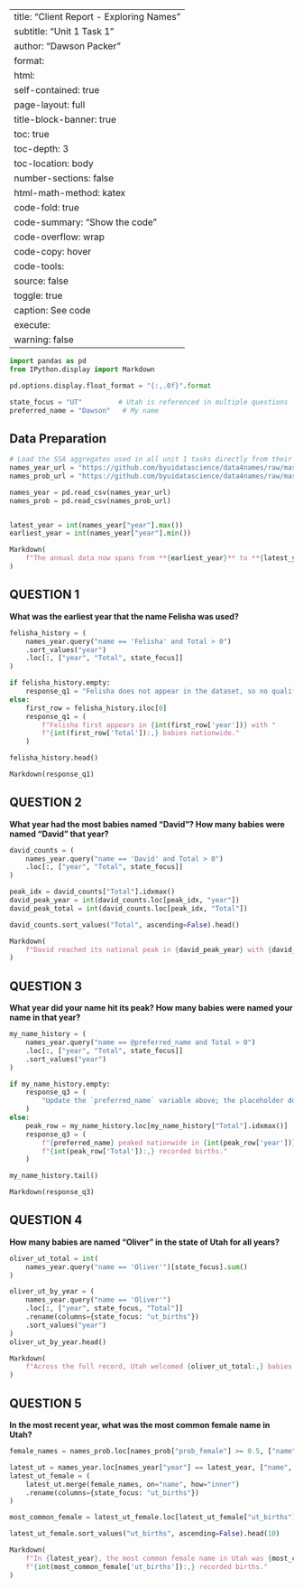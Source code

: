 ﻿---
title: "Client Report - Exploring Names"
subtitle: "Unit 1 Task 1"
author: "Dawson Packer"
format:
  html:
    self-contained: true
    page-layout: full
    title-block-banner: true
    toc: true
    toc-depth: 3
    toc-location: body
    number-sections: false
    html-math-method: katex
    code-fold: true
    code-summary: "Show the code"
    code-overflow: wrap
    code-copy: hover
    code-tools:
      source: false
      toggle: true
      caption: See code
execute:
  warning: false
---

```python
import pandas as pd
from IPython.display import Markdown

pd.options.display.float_format = "{:,.0f}".format

state_focus = "UT"         # Utah is referenced in multiple questions
preferred_name = "Dawson"   # My name
```

## Data Preparation

```python
# Load the SSA aggregates used in all unit 1 tasks directly from their GitHub source.
names_year_url = "https://github.com/byuidatascience/data4names/raw/master/data-raw/names_year/names_year.csv"
names_prob_url = "https://github.com/byuidatascience/data4names/raw/master/data-raw/names_prob/names_prob.csv"

names_year = pd.read_csv(names_year_url)
names_prob = pd.read_csv(names_prob_url)


latest_year = int(names_year["year"].max())
earliest_year = int(names_year["year"].min())

Markdown(
    f"The annual data now spans from **{earliest_year}** to **{latest_year}**."
)
```


## QUESTION 1

**What was the earliest year that the name Felisha was used?**

```python
felisha_history = (
    names_year.query("name == 'Felisha' and Total > 0")
    .sort_values("year")
    .loc[:, ["year", "Total", state_focus]]
)

if felisha_history.empty:
    response_q1 = "Felisha does not appear in the dataset, so no qualifying births were recorded."
else:
    first_row = felisha_history.iloc[0]
    response_q1 = (
        f"Felisha first appears in {int(first_row['year'])} with "
        f"{int(first_row['Total']):,} babies nationwide."
    )

felisha_history.head()
```

```python
Markdown(response_q1)
```

## QUESTION 2

**What year had the most babies named "David"? How many babies were named "David" that year?**

```python
david_counts = (
    names_year.query("name == 'David' and Total > 0")
    .loc[:, ["year", "Total", state_focus]]
)

peak_idx = david_counts["Total"].idxmax()
david_peak_year = int(david_counts.loc[peak_idx, "year"])
david_peak_total = int(david_counts.loc[peak_idx, "Total"])

david_counts.sort_values("Total", ascending=False).head()
```

```python
Markdown(
    f"David reached its national peak in {david_peak_year} with {david_peak_total:,} births."
)
```

## QUESTION 3

**What year did your name hit its peak? How many babies were named your name in that year?**

```python
my_name_history = (
    names_year.query("name == @preferred_name and Total > 0")
    .loc[:, ["year", "Total", state_focus]]
    .sort_values("year")
)

if my_name_history.empty:
    response_q3 = (
        "Update the `preferred_name` variable above; the placeholder does not appear in the dataset."
    )
else:
    peak_row = my_name_history.loc[my_name_history["Total"].idxmax()]
    response_q3 = (
        f"{preferred_name} peaked nationwide in {int(peak_row['year'])} with "
        f"{int(peak_row['Total']):,} recorded births."
    )

my_name_history.tail()
```

```python
Markdown(response_q3)
```

## QUESTION 4

**How many babies are named "Oliver" in the state of Utah for all years?**

```python
oliver_ut_total = int(
    names_year.query("name == 'Oliver'")[state_focus].sum()
)

oliver_ut_by_year = (
    names_year.query("name == 'Oliver'")
    .loc[:, ["year", state_focus, "Total"]]
    .rename(columns={state_focus: "ut_births"})
    .sort_values("year")
)
oliver_ut_by_year.head()
```

```python
Markdown(
    f"Across the full record, Utah welcomed {oliver_ut_total:,} babies named Oliver."
)
```

## QUESTION 5

**In the most recent year, what was the most common female name in Utah?**

```python
female_names = names_prob.loc[names_prob["prob_female"] >= 0.5, ["name", "prob_female"]]

latest_ut = names_year.loc[names_year["year"] == latest_year, ["name", state_focus, "Total"]]
latest_ut_female = (
    latest_ut.merge(female_names, on="name", how="inner")
    .rename(columns={state_focus: "ut_births"})
)

most_common_female = latest_ut_female.loc[latest_ut_female["ut_births"].idxmax()]

latest_ut_female.sort_values("ut_births", ascending=False).head(10)
```

```python
Markdown(
    f"In {latest_year}, the most common female name in Utah was {most_common_female['name']} with "
    f"{int(most_common_female['ut_births']):,} recorded births."
)
```
